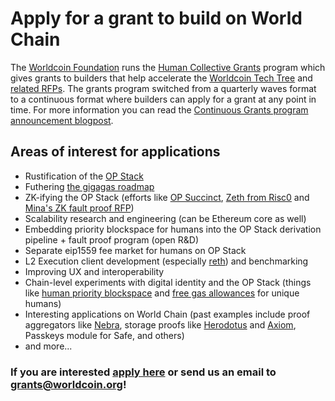 # Apply for a grant to build on World Chain


The [Worldcoin Foundation](https://worldcoin.foundation) runs the [Human Collective Grants](https://world.org/community-grants) program
which gives grants to builders that help accelerate the [Worldcoin Tech Tree](https://world.org/tech-tree) and [related RFPs](https://world.org/rfp).
The grants program switched from a quarterly waves format to a continuous format where builders can apply for a grant at any point in time. For more information
you can read the [Continuous Grants program announcement blogpost](https://world.org/blog/announcements/worldcoin-foundation-introduces-new-continuous-grants-program-spur-innovation).

## Areas of interest for applications

- Rustification of the [OP Stack](https://docs.optimism.io/stack/getting-started)
- Futhering [the gigagas roadmap](https://www.google.com/url?q=https://www.paradigm.xyz/2024/04/reth-perf&sa=D&source=editors&ust=1726507097184499&usg=AOvVaw34fUyrLcoigheJlrfbIDM2)
- ZK-ifying the OP Stack (efforts like [OP Succinct](https://blog.succinct.xyz/op-succinct/), [Zeth from Risc0](https://risczero.com/blog/zeth-release) and [Mina's ZK fault proof RFP]())
- Scalability research and engineering (can be Ethereum core as well)
- Embedding priority blockspace for humans into the OP Stack derivation pipeline + fault proof program (open R&D)
- Separate eip1559 fee market for humans on OP Stack
- L2 Execution client development (especially [reth](https://github.com/paradigmxyz/reth)) and benchmarking
- Improving UX and interoperability
- Chain-level experiments with digital identity and the OP Stack (things like [human priority blockspace](/world-chain/quick-start/features#priority-blockspace-for-humans) and [free gas allowances](/world-chain/quick-start/features#gas-allowance-for-humans) for unique humans)
- Interesting applications on World Chain (past examples include proof aggregators like [Nebra](https://nebra.one/), storage proofs like [Herodotus](https://herodotus.dev/) and [Axiom](https://www.axiom.xyz/), Passkeys module for Safe, and others)
- and more...

### If you are interested [apply here](https://airtable.com/appftNMpv819abvTc/pag0uKCtjQAPJgaEB/form) or send us an email to grants@worldcoin.org!


